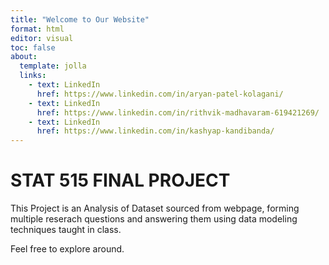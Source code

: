```yaml
---
title: "Welcome to Our Website"
format: html
editor: visual
toc: false
about: 
  template: jolla
  links:
    - text: LinkedIn
      href: https://www.linkedin.com/in/aryan-patel-kolagani/
    - text: LinkedIn
      href: https://www.linkedin.com/in/rithvik-madhavaram-619421269/
    - text: LinkedIn
      href: https://www.linkedin.com/in/kashyap-kandibanda/
---
```




# STAT 515 FINAL PROJECT

This Project is an Analysis of Dataset sourced from webpage, forming multiple reserach questions and answering them using data modeling techniques taught in class.


Feel free to explore around.